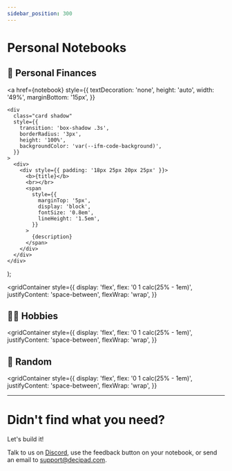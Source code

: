 ```yaml
---
sidebar_position: 300
---
```


# Personal Notebooks

## 💸 Personal Finances

  <a
    href={notebook}
    style={{
      textDecoration: 'none',
      height: 'auto',
      width: '49%',
      marginBottom: '15px',
    }}
  >
    <div
      class="card shadow"
      style={{
        transition: 'box-shadow .3s',
        borderRadius: '3px',
        height: '100%',
        backgroundColor: 'var(--ifm-code-background)',
      }}
    >
      <div>
        <div style={{ padding: '18px 25px 20px 25px' }}>
          <b>{title}</b>
          <br></br>
          <span
            style={{
              marginTop: '5px',
              display: 'block',
              fontSize: '0.8em',
              lineHeight: '1.5em',
            }}
          >
            {description}
          </span>
        </div>
      </div>
    </div>
  </a>
);

<gridContainer
  style={{
    display: 'flex',
    flex: '0 1 calc(25% - 1em)',
    justifyContent: 'space-between',
    flexWrap: 'wrap',
  }}
>
  <Card
    title="When can I retire?"
    img="https://user-images.githubusercontent.com/12210180/162471244-15b6b5ba-5ed3-45ee-a6e0-475d1b018053.png"
    notebook="https://alpha.decipad.com/n/-Decode-F-I-R-E-%3AD8PUgXa8VQxoCIWi7Tq4A?secret=JTq7qfP3q_qbNGsYAm_Uu"
    description="Use the F.I.R.E model (Financial Independence, Retire Early) to understand how you can become work optional"
  />
  <Card
    title="Can I afford all these subcriptions?"
    img="https://user-images.githubusercontent.com/12210180/162471244-15b6b5ba-5ed3-45ee-a6e0-475d1b018053.png"
    notebook="https://alpha.decipad.com/n/-Subscription-Tracker%3Awy0DuDrADXjoUOsW59iTc?secret=DpImmwlNWuLdw4XYUhldd"
    description="Everything is using a subscription model nowadays. Use this model to understand your expenses"
  />
  <Card
    title="Should I buy an electric car?"
    img="https://user-images.githubusercontent.com/12210180/162471244-15b6b5ba-5ed3-45ee-a6e0-475d1b018053.png"
    notebook="https://alpha.decipad.com/n/bxTv4RqJC_DCPv3xXLuLX?secret=RFmB4s_xKJQo-K3RMHDnY"
    description="Want to make the switch to electric? Use this model to understand how to calculate your savings potential"
  />
  <Card
    title="$AAPL, interest rates and the stock market"
    img="https://user-images.githubusercontent.com/12210180/162471244-15b6b5ba-5ed3-45ee-a6e0-475d1b018053.png"
    notebook="https://alpha.decipad.com/n/Rising-interest-rates-and-AAPL-share-price%3AGwKX8lzGM5tDFJ3aV6eTJ"
    description="You’ve probably been hearing a lot about interest rates lately. Check out this model that shows why they have been making the markets go wild"
  />
  <Card
    title="Should you negotiate your salary?"
    img="https://user-images.githubusercontent.com/12210180/162471244-15b6b5ba-5ed3-45ee-a6e0-475d1b018053.png"
    notebook="https://alpha.decipad.com/n/How-much-are-you-losing-during-your-lifetime-if-you-don-t-negotiate-your-salary-%3Ah65Y4c99Swzn9smvVNyMC"
    description="Your salary is much like investing: where you start impacts your total return. Explore the numbers on this notebook to see how much you would be losing"
  />
  <Card
    title="Interest Rates? How much are they costing me?"
    img="https://user-images.githubusercontent.com/12210180/162471244-15b6b5ba-5ed3-45ee-a6e0-475d1b018053.png"
    notebook="https://alpha.decipad.com/n/Interest-Rates-How-much-are-they-costing-me-%3AKQ6BCwfuv1ijdQcSmiki7"
    description="It's important to understand how much of your monthly payment is going to the principal (ie. to repay your owed money) and how much is going to fees and interest"
  />
</gridContainer>

## 👩‍🎨 Hobbies

<gridContainer
  style={{
    display: 'flex',
    flex: '0 1 calc(25% - 1em)',
    justifyContent: 'space-between',
    flexWrap: 'wrap',
  }}
>
  <Card
    title="What size should my skis be?"
    img="https://user-images.githubusercontent.com/12210180/174139877-d558a1ac-b995-4848-a7a7-f42cd53e3401.png"
    notebook="https://alpha.decipad.com/n/-What-size-skis-do-I-need-%3AHAxnPfO0e4H9MHoig3zFG?secret=VDoYnnowEi8imsPqvUyWT"
    description="Going to the mountains? Use this model to learn how to calculate your perfect ski size"
  />
</gridContainer>

## 🎲 Random

<gridContainer
  style={{
    display: 'flex',
    flex: '0 1 calc(25% - 1em)',
    justifyContent: 'space-between',
    flexWrap: 'wrap',
  }}
>
  <Card
    title="What is the right medicine dosage for a child?"
    img="https://user-images.githubusercontent.com/12210180/162471244-15b6b5ba-5ed3-45ee-a6e0-475d1b018053.png"
    notebook="https://alpha.decipad.com/n/VlKVyJVuK1rKveg7YLzpK?secret=JkHVzPOQKxmsSga-BObkK"
    description="How does the NHS calculate the right paracetamol dosage for a child under 6? Use this model to find out"
  />
  <Card
    title="How does gravity work?"
    img="https://user-images.githubusercontent.com/12210180/162471244-15b6b5ba-5ed3-45ee-a6e0-475d1b018053.png"
    notebook="https://alpha.decipad.com/n/Q5sDRcpQ4lYSg84Hrs3gf?secret=Bf2nWPe5ZAuDJL9MEWP1L"
    description="How much force do you exert on earth? Use this model to learn some physics fundamentals!"
  />
  <Card
    title="How to make the perfect cup of coffee?"
    img="https://user-images.githubusercontent.com/12210180/162471244-15b6b5ba-5ed3-45ee-a6e0-475d1b018053.png"
    notebook="https://alpha.decipad.com/n/The-Perfect-Coffee-Drip-Brew-%3Aqi0EWqpCXpIq5b95aP1uj"
    description="Brewing coffee is a science. This Notebook will help you understand the math behind it and help you with some instructions to make drip coffee"
  />
</gridContainer>

---

# Didn't find what you need?

Let's build it!

Talk to us on [Discord](https://discord.com/invite/HwDMqwbGmc), use the feedback button on your notebook, or send an email to support@decipad.com.
